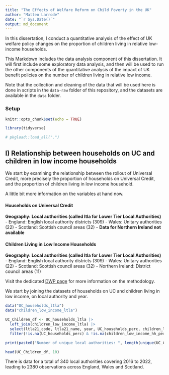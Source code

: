 ```yaml
---
title: "The Effects of Welfare Reform on Child Poverty in the UK"
author: "Matteo Larrode"
date: "`r Sys.Date()`"
output: md_document
---
```


In this dissertation, I conduct a quantitative analysis of the effect of UK welfare policy changes on the proportion of children living in relative low-income households. 

This Markdown includes the data analysis component of this dissertation. It will first include some exploratory data analysis, and then will be used to run the other components of the quantitative analysis of the impact of UK benefit policies on the number of children living in relative low income. 

Note that the collection and cleaning of the data that will be used here is done in scripts in the `data-raw` folder of this repository, and the datasets are available in the `data` folder. 

### Setup

```r
knitr::opts_chunk$set(echo = TRUE)
```

```r
library(tidyverse)

# pkgload::load_all(".")
```

##  I) Relationship between households on UC and children in low income households

We start by examining the relationship between the rollout of Universal Credit, more precisely the proportion of households on Universal Credit, and the proportion of children living in low income household. 

A little bit more information on the variables at hand now.

#### Households on Universal Credit


**Geography: Local authorities (called ltla for Lower Tier Local Authorities)**
- England: English local authority districts (309)
- Wales: Unitary authorities (22)
- Scotland: Scottish council areas (32)
- **Data for Northern Ireland not available**



#### Children Living in Low Income Households

**Geography: Local authorities (called ltla for Lower Tier Local Authorities)**
- England: English local authority districts (309)
- Wales: Unitary authorities (22)
- Scotland: Scottish council areas (32)
- Northern Ireland: District council areas (11)




Visit the dedicated [DWP page](https://www.gov.uk/government/publications/children-in-low-income-families-local-area-statistics-background-information-and-methodology/background-information-and-methodology-children-in-low-income-families-local-area-statistics) for more information on the methodology. 


We start by joining the datasets of households on UC and children living in low income, on local authority and year.

```r
data("UC_households_ltla")
data("children_low_income_ltla")

UC_Children_df <- UC_households_ltla |>
  left_join(children_low_income_ltla) |>
  select(ltla21_code, ltla21_name, year, UC_households_perc, children_low_income_hh_perc) |> 
  filter(!is.na(UC_households_perc) & !is.na(children_low_income_hh_perc))

print(paste0("Number of unique local authorities: ", length(unique(UC_Children_df$ltla21_code))))

head(UC_Children_df, 10)
```

There is data for a total of 340 local authorities covering 2016 to 2022, leading to 2380 observations across England, Wales and Scotland.

